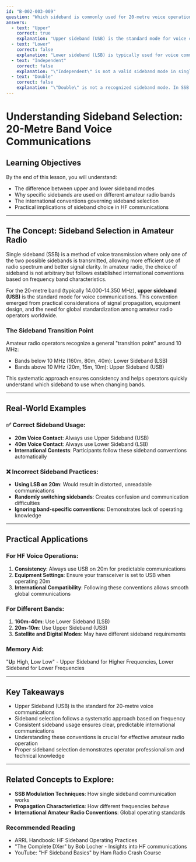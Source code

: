 ```yaml
---
id: "B-002-003-009"
question: "Which sideband is commonly used for 20-metre voice operation?"
answers:
  - text: "Upper"
    correct: true
    explanation: "Upper sideband (USB) is the standard mode for voice communications on the 20-metre band. This convention is established by international amateur radio practice and follows the traditional allocation for HF voice bands above 10 MHz. For frequencies above 10 MHz, USB becomes the default sideband mode for most voice communications, providing consistent global operating standards."
  - text: "Lower"
    correct: false
    explanation: "Lower sideband (LSB) is typically used for voice communications on 160, 80, and 40-metre bands, which are lower frequency bands. On 20 metres and higher frequency bands, upper sideband is the standard convention, which helps maintain consistent communication practices across different amateur radio bands."
  - text: "Independent"
    correct: false
    explanation: "\"Independent\" is not a valid sideband mode in single-sideband (SSB) radio communications. Amateur radio uses either upper or lower sideband, with the choice depending on the specific frequency band and established international conventions."
  - text: "Double"
    correct: false
    explanation: "\"Double\" is not a recognized sideband mode. In SSB communications, only one sideband is transmitted at a time - either upper or lower. Double sideband transmission would be inefficient and is not used in modern amateur radio practices."
---
```


# Understanding Sideband Selection: 20-Metre Band Voice Communications

## Learning Objectives
By the end of this lesson, you will understand:
- The difference between upper and lower sideband modes
- Why specific sidebands are used on different amateur radio bands
- The international conventions governing sideband selection
- Practical implications of sideband choice in HF communications

---

## The Concept: Sideband Selection in Amateur Radio

Single sideband (SSB) is a method of voice transmission where only one of the two possible sidebands is transmitted, allowing more efficient use of radio spectrum and better signal clarity. In amateur radio, the choice of sideband is not arbitrary but follows established international conventions based on frequency band characteristics.

For the 20-metre band (typically 14.000-14.350 MHz), **upper sideband (USB)** is the standard mode for voice communications. This convention emerged from practical considerations of signal propagation, equipment design, and the need for global standardization among amateur radio operators worldwide.

### The Sideband Transition Point

Amateur radio operators recognize a general "transition point" around 10 MHz:
- Bands below 10 MHz (160m, 80m, 40m): Lower Sideband (LSB)
- Bands above 10 MHz (20m, 15m, 10m): Upper Sideband (USB)

This systematic approach ensures consistency and helps operators quickly understand which sideband to use when changing bands.

---

## Real-World Examples

### ✅ Correct Sideband Usage:
- **20m Voice Contact**: Always use Upper Sideband (USB)
- **40m Voice Contact**: Always use Lower Sideband (LSB)
- **International Contests**: Participants follow these sideband conventions automatically

### ❌ Incorrect Sideband Practices:
- **Using LSB on 20m**: Would result in distorted, unreadable communications
- **Randomly switching sidebands**: Creates confusion and communication difficulties
- **Ignoring band-specific conventions**: Demonstrates lack of operating knowledge

---

## Practical Applications

### For HF Voice Operations:
1. **Consistency**: Always use USB on 20m for predictable communications
2. **Equipment Settings**: Ensure your transceiver is set to USB when operating 20m
3. **International Compatibility**: Following these conventions allows smooth global communications

### For Different Bands:
1. **160m-40m**: Use Lower Sideband (LSB)
2. **20m-10m**: Use Upper Sideband (USB)
3. **Satellite and Digital Modes**: May have different sideband requirements

### Memory Aid:
"**U**p High, **L**ow Low" - Upper Sideband for Higher Frequencies, Lower Sideband for Lower Frequencies

---

## Key Takeaways

- Upper Sideband (USB) is the standard for 20-metre voice communications
- Sideband selection follows a systematic approach based on frequency
- Consistent sideband usage ensures clear, predictable international communications
- Understanding these conventions is crucial for effective amateur radio operation
- Proper sideband selection demonstrates operator professionalism and technical knowledge

---

## Related Concepts to Explore:
- **SSB Modulation Techniques**: How single sideband communication works
- **Propagation Characteristics**: How different frequencies behave
- **International Amateur Radio Conventions**: Global operating standards

### Recommended Reading
- ARRL Handbook: HF Sideband Operating Practices
- "The Complete DXer" by Bob Locher - Insights into HF communications
- YouTube: "HF Sideband Basics" by Ham Radio Crash Course